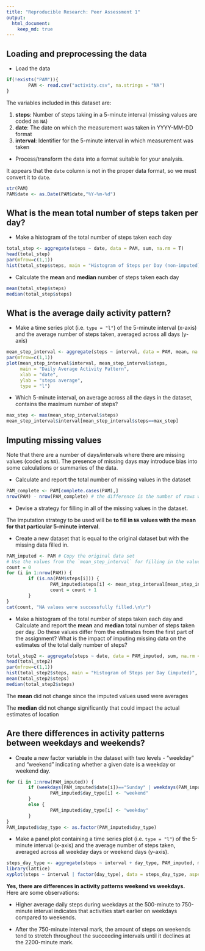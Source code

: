 ```yaml
---
title: "Reproducible Research: Peer Assessment 1"
output: 
  html_document:
    keep_md: true
---
```


## Loading and preprocessing the data
- Load the data
```r
if(!exists("PAM")){
        PAM <- read.csv("activity.csv", na.strings = "NA")
}
```

The variables included in this dataset are:  

1. **steps**: Number of steps taking in a 5-minute interval (missing values are coded as `NA`)
2. **date**: The date on which the measurement was taken in YYYY-MM-DD format
3. **interval**: Identifier for the 5-minute interval in which measurement was taken

- Process/transform the data into a format suitable for your analysis.

It appears that the `date` column is not in the proper data format, so we must convert it to `date`.
```r
str(PAM)
PAM$date <- as.Date(PAM$date,"%Y-%m-%d")
```

## What is the mean total number of steps taken per day?
- Make a histogram of the total number of steps taken each day
```r
total_step <- aggregate(steps ~ date, data = PAM, sum, na.rm = T)
head(total_step)
par(mfrow=c(1,1))
hist(total_step$steps, main = "Histogram of Steps per Day (non-imputed)", xlab = "total steps per day")
```

- Calculate the **mean** and **median** number of steps taken each day
```r
mean(total_step$steps)
median(total_step$steps)
```

## What is the average daily activity pattern?
- Make a time series plot (i.e. `type = "l"`) of the 5-minute interval (x-axis) and the average number of steps taken, averaged across all days (y-axis)
```r
mean_step_interval <- aggregate(steps ~ interval, data = PAM, mean, na.rm = T)
par(mfrow=c(1,1))
plot(mean_step_interval$interval, mean_step_interval$steps,
     main = "Daily Average Activity Pattern",
     xlab = "date",
     ylab = "steps average",
     type = "l")
```

- Which 5-minute interval, on average across all the days in the dataset, contains the maximum number of steps?
```r
max_step <- max(mean_step_interval$steps)
mean_step_interval$interval[mean_step_interval$steps==max_step]
```


## Imputing missing values
Note that there are a number of days/intervals where there are missing values (coded as `NA`). The presence of missing days may introduce bias into some calculations or summaries of the data.

- Calculate and report the total number of missing values in the dataset
```r
PAM_complete <- PAM[complete.cases(PAM),]
nrow(PAM) - nrow(PAM_complete) # the difference is the number of rows with NAs (incomplete cases)
```

- Devise a strategy for filling in all of the missing values in the dataset.

The imputation strategy to be used will be **to fill in `NA` values with the mean for that particular 5-minute interval**.

- Create a new dataset that is equal to the original dataset but with the missing data filled in.
```r
PAM_imputed <- PAM # Copy the original data set
# Use the values from the `mean_step_interval` for filling in the values where the `steps` is `NA` and the `interval` matches
count = 0
for (i in 1:nrow(PAM)) {
        if (is.na(PAM$steps[i])) {
                PAM_imputed$steps[i] <- mean_step_interval[mean_step_interval$interval==PAM$interval[i], 2]
                count = count + 1
        }
}
cat(count, "NA values were successfully filled.\n\r")
```



- Make a histogram of the total number of steps taken each day and Calculate and report the **mean** and **median** total number of steps taken per day. Do these values differ from the estimates from the first part of the assignment? What is the impact of imputing missing data on the estimates of the total daily number of steps?
```r
total_step2 <- aggregate(steps ~ date, data = PAM_imputed, sum, na.rm = T)
head(total_step2)
par(mfrow=c(1,1))
hist(total_step2$steps, main = "Histogram of Steps per Day (imputed)", xlab = "total steps per day")
mean(total_step2$steps)
median(total_step2$steps)
```

The **mean** did not change since the imputed values used were averages

The **median** did not change significantly that could impact the actual estimates of location

## Are there differences in activity patterns between weekdays and weekends?

- Create a new factor variable in the dataset with two levels - "weekday" and "weekend" indicating whether a given date is a weekday or weekend day.
```r
for (i in 1:nrow(PAM_imputed)) {
        if (weekdays(PAM_imputed$date[i])=="Sunday" | weekdays(PAM_imputed$date[i])=="Saturday") {
                PAM_imputed$day_type[i] <- "weekend"
        }
        else {
                PAM_imputed$day_type[i] <- "weekday"
        }
}
PAM_imputed$day_type <- as.factor(PAM_imputed$day_type)
```

- Make a panel plot containing a time series plot (i.e. `type = "l"`) of the 5-minute interval (x-axis) and the average number of steps taken, averaged across all weekday days or weekend days (y-axis).
```r
steps_day_type <- aggregate(steps ~ interval + day_type, PAM_imputed, mean)
library(lattice)
xyplot(steps ~ interval | factor(day_type), data = steps_day_type, aspect = 1/2, type = "l")
```

**Yes, there are differences in activity patterns weekend vs weekdays.** Here are some observations:

- Higher average daily steps during weekdays at the 500-minute to 750-minute interval indicates that activities start earlier on weekdays compared to weekends.

- After the 750-minute interval mark, the amount of steps on weekends tend to stretch throughout the succeeding intervals until it declines at the 2200-minute mark.